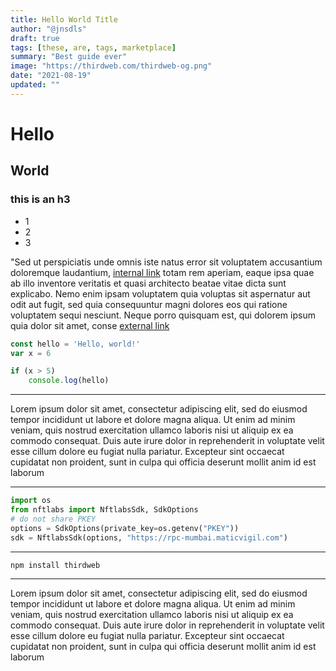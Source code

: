 ```yaml
---
title: Hello World Title
author: "@jnsdls"
draft: true
tags: [these, are, tags, marketplace]
summary: "Best guide ever"
image: "https://thirdweb.com/thirdweb-og.png"
date: "2021-08-19"
updated: ""
---
```


# Hello

## World

### this is an h3

- 1
- 2
- 3

<YouTube youTubeId="VVsPnJh6lqs" />

"Sed ut perspiciatis unde omnis iste natus error sit voluptatem accusantium doloremque laudantium, [internal link](https://thirdweb.com/dashboard) totam rem aperiam, eaque ipsa quae ab illo inventore veritatis et quasi architecto beatae vitae dicta sunt explicabo. Nemo enim ipsam voluptatem quia voluptas sit aspernatur aut odit aut fugit, sed quia consequuntur magni dolores eos qui ratione voluptatem sequi nesciunt. Neque porro quisquam est, qui dolorem ipsum quia dolor sit amet, conse [external link](https://twitter.com/nachoiacovino)

```javascript:hello.js highlight={2}
const hello = 'Hello, world!'
var x = 6

if (x > 5)
    console.log(hello)
```

---

Lorem ipsum dolor sit amet, consectetur adipiscing elit, sed do eiusmod tempor incididunt ut labore et dolore magna aliqua. Ut enim ad minim veniam, quis nostrud exercitation ullamco laboris nisi ut aliquip ex ea commodo consequat. Duis aute irure dolor in reprehenderit in voluptate velit esse cillum dolore eu fugiat nulla pariatur. Excepteur sint occaecat cupidatat non proident, sunt in culpa qui officia deserunt mollit anim id est laborum

---

```py:hello.py
import os
from nftlabs import NftlabsSdk, SdkOptions
# do not share PKEY
options = SdkOptions(private_key=os.getenv("PKEY"))
sdk = NftlabsSdk(options, "https://rpc-mumbai.maticvigil.com")
```

---

```bash
npm install thirdweb
```

---

Lorem ipsum dolor sit amet, consectetur adipiscing elit, sed do eiusmod tempor incididunt ut labore et dolore magna aliqua. Ut enim ad minim veniam, quis nostrud exercitation ullamco laboris nisi ut aliquip ex ea commodo consequat. Duis aute irure dolor in reprehenderit in voluptate velit esse cillum dolore eu fugiat nulla pariatur. Excepteur sint occaecat cupidatat non proident, sunt in culpa qui officia deserunt mollit anim id est laborum
